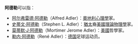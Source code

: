 '''阿德勒'''可以指：
* [[阿尔弗雷德·阿德勒|阿尔弗雷德·阿德勒]]（Alfred Adler）：[[奧地利|奧地利]][[心理學|心理學]]家。
* [[史蒂文·阿德勒|史蒂文·阿德勒]]（Stephen L. Adler）：[[猶太|猶太]]裔[[美國|美國]][[理論物理學|理論物理學]]家。
* [[莫蒂默·J·阿德勒|莫蒂默·J·阿德勒]]（Mortimer Jerome Adler）：[[美國|美國]]哲學家。
* [[勒内·阿德勒|勒内·阿德勒]]（René Adler）：[[德国|德国]]足球运动员。

{{消歧义|cat=三字人名消歧义}}